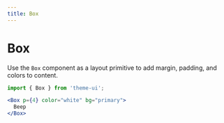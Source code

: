 ```yaml
---
title: Box
---
```


# Box

Use the `Box` component as a layout primitive to add margin, padding, and colors to content.

```js
import { Box } from 'theme-ui';
```

```jsx
<Box p={4} color="white" bg="primary">
  Beep
</Box>
```
